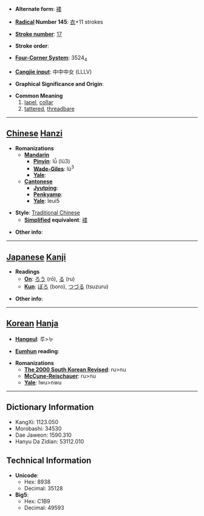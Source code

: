 * '''Alternate form''': [[褛]]

* '''[[Wiktionary:Chinese radical index| Radical]] Number 145''': [[Wiktionary:Chinese radical index 衣|衣]]+11 strokes

* '''[[Wiktionary:Chinese total strokes index|Stroke number]]''': [[Wiktionary:Chinese total strokes index 17|17]]

* '''Stroke order''': 

* '''[[Wiktionary:Chinese four corner index|Four-Corner System]]''': 3524<sub>4</sub>

* '''[[Wiktionary:Chinese Cangjie index|Cangjie input]]''': 中中中女 (LLLV)

* '''Graphical Significance and Origin''': 

* '''Common Meaning'''
*#[[lapel]], [[collar]]
*# [[tattered]], [[threadbare]]


----

== [[Chinese]] [[Hanzi]] ==

* '''Romanizations'''
** '''[[Mandarin]]'''
*** '''[[Pinyin]]''': lǚ (lü3)
*** '''[[Wade-Giles]]''': lü<sup>3</sup>
*** '''[[Yale]]''': 
** '''[[Cantonese]]'''
*** '''[[Jyutping]]''':
*** '''[[Penkyamp]]''': 
*** '''[[Yale]]''': leui5

* '''Style''': [[Traditional Chinese]] 
** '''[[Simplified Chinese|Simplified]] equivalent''': [[褛]]

* '''Other info''': 

----

== [[Japanese]] [[Kanji]] ==

* '''Readings'''
** '''[[On]]''': [[ろう]] (rō), [[る]] (ru)
** '''[[Kun]]''': [[ぼろ]] (boro), [[つづる]] (tsuzuru)

* '''Other info''':  

----

== [[Korean]] [[Hanja]] ==

* '''[[Hangeul]]''': 루>누

* '''[[Eumhun]] reading''': 

* '''Romanizations'''
** '''[[The 2000 South Korean Revised Romanization|The 2000 South Korean Revised]]''': ru>nu
** '''[[McCune-Reischauer]]''': ru>nu
** '''[[Yale]]''': lwu>nwu

----

== Dictionary Information ==

* KangXi: 1123.050
* Morobashi: 34530
* Dae Jaweon: 1590.310
* Hanyu Da Zidian: 53112.010

== Technical Information ==

* '''Unicode''':
** Hex: 8938
** Decimal: 35128
* '''Big5''':
** Hex: C1B9
** Decimal: 49593